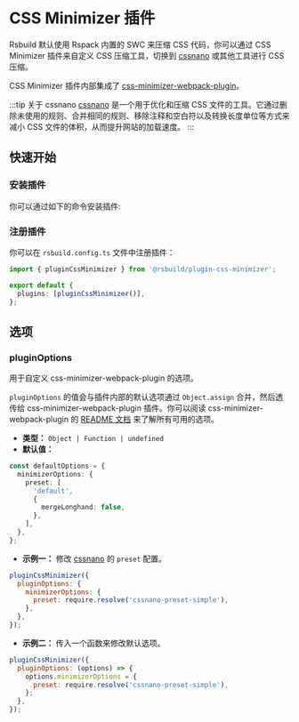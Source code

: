 # CSS Minimizer 插件

Rsbuild 默认使用 Rspack 内置的 SWC 来压缩 CSS 代码，你可以通过 CSS Minimizer 插件来自定义 CSS 压缩工具，切换到 [cssnano](https://cssnano.co/) 或其他工具进行 CSS 压缩。

CSS Minimizer 插件内部集成了 [css-minimizer-webpack-plugin](https://github.com/webpack-contrib/css-minimizer-webpack-plugin)。

:::tip 关于 cssnano
[cssnano](https://cssnano.co/) 是一个用于优化和压缩 CSS 文件的工具。它通过删除未使用的规则、合并相同的规则、移除注释和空白符以及转换长度单位等方式来减小 CSS 文件的体积，从而提升网站的加载速度。
:::

## 快速开始

### 安装插件

你可以通过如下的命令安装插件:


<PackageManagerTabs command="add @rsbuild/plugin-css-minimizer -D" />

### 注册插件

你可以在 `rsbuild.config.ts` 文件中注册插件：

```ts title="rsbuild.config.ts"
import { pluginCssMinimizer } from '@rsbuild/plugin-css-minimizer';

export default {
  plugins: [pluginCssMinimizer()],
};
```

## 选项

### pluginOptions

用于自定义 css-minimizer-webpack-plugin 的选项。

`pluginOptions` 的值会与插件内部的默认选项通过 `Object.assign` 合并，然后透传给 css-minimizer-webpack-plugin 插件。你可以阅读 css-minimizer-webpack-plugin 的 [README 文档](https://github.com/webpack-contrib/css-minimizer-webpack-plugin) 来了解所有可用的选项。

- **类型：** `Object | Function | undefined`
- **默认值：**

```ts
const defaultOptions = {
  minimizerOptions: {
    preset: [
      'default',
      {
        mergeLonghand: false,
      },
    ],
  },
};
```

- **示例一：** 修改 [cssnano](https://cssnano.co/) 的 `preset` 配置。

```js
pluginCssMinimizer({
  pluginOptions: {
    minimizerOptions: {
      preset: require.resolve('cssnano-preset-simple'),
    },
  },
});
```

- **示例二：** 传入一个函数来修改默认选项。

```js
pluginCssMinimizer({
  pluginOptions: (options) => {
    options.minimizerOptions = {
      preset: require.resolve('cssnano-preset-simple'),
    };
  },
});
```
